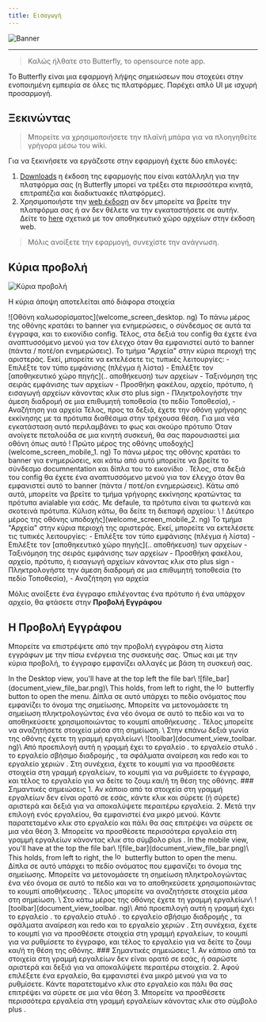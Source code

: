 ```yaml
---
title: Εισαγωγή
---
```



![Banner](/img/banner.png)

---

> Καλώς ήλθατε στο Butterfly, το opensource note app.

Το Butterfly είναι μια εφαρμογή λήψης σημειώσεων που στοχεύει στην ενοποιημένη εμπειρία σε όλες τις πλατφόρμες. Παρέχει απλό UI με ισχυρή προσαρμογή.

## Ξεκινώντας

> Μπορείτε να χρησιμοποιήσετε την πλαϊνή μπάρα για να πλοηγηθείτε γρήγορα μέσω του wiki.

Για να ξεκινήσετε να εργάζεστε στην εφαρμογή έχετε δύο επιλογές:

1. [Downloads](/downloads) η έκδοση της εφαρμογής που είναι κατάλληλη για την πλατφόρμα σας (η Butterfly μπορεί να τρέξει στα περισσότερα κινητά, επιτραπέζια και διαδικτυακές πλατφόρμες).
2. Χρησιμοποιήστε την [web έκδοση](https://web.butterfly.linwood.dev) αν δεν μπορείτε να βρείτε την πλατφόρμα σας ή αν δεν θέλετε να την εγκαταστήσετε σε αυτήν. Δείτε το [here](storage#web) σχετικά με τον αποθηκευτικό χώρο αρχείων στην έκδοση web.

> Μόλις ανοίξετε την εφαρμογή, συνεχίστε την ανάγνωση.

## Κύρια προβολή

![Κύρια προβολή](main.png)

Η κύρια άποψη αποτελείται από διάφορα στοιχεία

<Tabs syncKey="platform">
    <TabItem label="Desktop">
        ![Οθόνη καλωσορίσματος](welcome_screen_desktop. ng)
        Το πάνω μέρος της οθόνης κρατάει το banner για ενημερώσεις, ο σύνδεσμος σε αυτά τα έγγραφα, και το εικονίδιο <Gear className="inline-icon"/> config. Τέλος, στα δεξιά του <Gear className="inline-icon"/> config θα έχετε ένα αναπτυσσόμενο μενού για τον έλεγχο όταν θα εμφανιστεί αυτό το banner (πάντα / ποτέ/on ενημερώσεις).
        Το τμήμα "Αρχεία" στην κύρια περιοχή της αριστεράς. Εκεί, μπορείτε να εκτελέσετε τις τυπικές λειτουργίες:
        - Επιλέξτε τον τύπο εμφάνισης (πλέγμα ή λίστα)
        - Επιλέξτε τον [αποθηκευτικό χώρο πηγής](.. αποθήκευση) των αρχείων
        - Ταξινόμηση της σειράς εμφάνισης των αρχείων
        - Προσθήκη φακέλου, αρχείο, πρότυπο, ή εισαγωγή αρχείων κάνοντας κλικ στο <Plus className="inline-icon"/> plus sign
        - Πληκτρολογήστε την άμεση διαδρομή σε μια επιθυμητή τοποθεσία (το πεδίο Τοποθεσία),
        - Αναζήτηση για αρχεία
        Τέλος, προς τα δεξιά, έχετε την οθόνη γρήγορης εκκίνησης με τα πρότυπα διαθέσιμα στην τρέχουσα θέση. Για μια νέα εγκατάσταση αυτό περιλαμβάνει το φως και σκούρο πρότυπο
    </TabItem>
    <TabItem label="Mobile">
        Όταν ανοίγετε πεταλούδα σε μια κινητή συσκευή, θα σας παρουσιαστεί μια οθόνη όπως αυτό
        ! Πρώτο μέρος της οθόνης υποδοχής](welcome_screen_mobile_1. ng)
        Το πάνω μέρος της οθόνης κρατάει το banner για ενημερώσεις, και κάτω από αυτό μπορείτε να βρείτε το σύνδεσμο documnentation και δίπλα του το εικονίδιο <Gear className="inline-icon"/>. Τέλος, στα δεξιά του <Gear className="inline-icon"/> config θα έχετε ένα αναπτυσσόμενο μενού για τον έλεγχο όταν θα εμφανιστεί αυτό το banner (πάντα / ποτέ/on ενημερώσεις).
        Κάτω από αυτά, μπορείτε να βρείτε το τμήμα γρήγορης εκκίνησης κρατώντας τα πρότυπα avialable για εσάς. Με defaule, τα πρότυπα είναι τα φωτεινά και σκοτεινά πρότυπα.
        Κύλιση κάτω, θα δείτε τη διεπαφή αρχείου:
        \
        ! Δεύτερο μέρος της οθόνης υποδοχής](welcome_screen_mobile_2. ng)  
        Το τμήμα "Αρχεία" στην κύρια περιοχή της αριστεράς. Εκεί, μπορείτε να εκτελέσετε τις τυπικές λειτουργίες:
        - Επιλέξτε τον τύπο εμφάνισης (πλέγμα ή λίστα)
        - Επιλέξτε τον [αποθηκευτικό χώρο πηγής](.. αποθήκευση) των αρχείων
        - Ταξινόμηση της σειράς εμφάνισης των αρχείων
        - Προσθήκη φακέλου, αρχείο, πρότυπο, ή εισαγωγή αρχείων κάνοντας κλικ στο <Plus className="inline-icon"/> plus sign
        - Πληκτρολογήστε την άμεση διαδρομή σε μια επιθυμητή τοποθεσία (το πεδίο Τοποθεσία),
        - Αναζήτηση για αρχεία
 </TabItem>
</Tabs>

Μόλις ανοίξετε ένα έγγραφο επιλέγοντας ένα πρότυπο ή ένα υπάρχον αρχείο, θα φτάσετε στην **Προβολή Εγγράφου**

## Η Προβολή Εγγράφου

Μπορείτε να επιστρέψετε από την προβολή εγγράφου στη λίστα εγγράφων με την πίσω ενέργεια της συσκευής σας. Όπως και με την κύρια προβολή, το έγγραφο εμφανίζει αλλαγές με βάση τη συσκευή σας.

<Tabs syncKey="platform">
    <TabItem label="Desktop">
  In the Desktop view, you'll have at the top left the file bar\
  ![file_bar](document_view_file_bar.png)\
  This holds, from left to right, the <img alt="logo" src={logo.src} className="inline-icon" width="16"/> butterfly button to open the menu. Δίπλα σε αυτό υπάρχει το πεδίο ονόματος που εμφανίζει το όνομα της σημείωσης. Μπορείτε να μετονομάσετε τη σημείωση πληκτρολογώντας ένα νέο όνομα σε αυτό το πεδίο και να το αποθηκεύσετε χρησιμοποιώντας το κουμπί αποθήκευσης <FloppyDisk className="inline-icon"/>. Τέλος μπορείτε να αναζητήσετε <MagnifyingGlass className="inline-icon"/> στοιχεία μέσα στη σημείωση.
  \
  Στην επάνω δεξιά γωνία της οθόνης έχετε τη γραμμή εργαλείων\
  ![toolbar](document_view_toolbar. ng)\
  Από προεπιλογή αυτή η γραμμή έχει το εργαλείο <ScribbleLoop className="inline-icon"/> . το εργαλείο στυλό <Pen className="inline-icon"/> . το εργαλείο σβήσιμο διαδρομής <Path className="inline-icon"/> , τα σφάλματα <ArrowCounterClockwise className="inline-icon"/> αναίρεση και <ArrowClockwise className="inline-icon"/> redo και το εργαλείο χεριών <Hand className="inline-icon"/>. Στη συνέχεια, έχετε το κουμπί <Plus className="inline-icon"/> για να προσθέσετε στοιχεία στη γραμμή εργαλείων, το κουμπί <Wrench className="inline-icon"/> για να ρυθμίσετε το έγγραφο, και τέλος το εργαλείο <Lock className="inline-icon"/> για να δείτε το ζουμ και/ή τη θέση της οθόνης.
  ### Σημαντικές σημειώσεις
  1. Αν κάποιο από τα στοιχεία στη γραμμή εργαλείων δεν είναι ορατό σε εσάς, κάντε κλικ και σύρετε (ή σύρετε) αριστερά και δεξιά για να αποκαλύψετε περαιτέρω εργαλεία.
  2. Μετά την επιλογή ενός εργαλείου, θα εμφανιστεί ένα μικρό μενού. Κάντε παρατεταμένο κλικ στο εργαλείο και πάλι θα σας επιτρέψει να σύρετε σε μια νέα θέση
  3. Μπορείτε να προσθέσετε περισσότερα εργαλεία στη γραμμή εργαλείων κάνοντας κλικ στο σύμβολο <Plus className="inline-icon"/> plus .
 </TabItem>
 <TabItem label="Mobile">
  In the mobile view, you'll have at the top the file bar\
     ![file_bar](document_view_file_bar.png)\
  This holds, from left to right, the <img alt="logo" src={logo.src} class="inline-icon" width="16"/> butterfly button to open the menu. Δίπλα σε αυτό υπάρχει το πεδίο ονόματος που εμφανίζει το όνομα της σημείωσης. Μπορείτε να μετονομάσετε τη σημείωση πληκτρολογώντας ένα νέο όνομα σε αυτό το πεδίο και να το αποθηκεύσετε χρησιμοποιώντας το κουμπί αποθήκευσης <FloppyDisk className="inline-icon"/>. Τέλος μπορείτε να αναζητήσετε <MagnifyingGlass className="inline-icon"/> στοιχεία μέσα στη σημείωση.
  \
  Στο κάτω μέρος της οθόνης έχετε τη γραμμή εργαλείων\
  ![toolbar](document_view_toolbar. ng)\
  Από προεπιλογή αυτή η γραμμή έχει το εργαλείο <ScribbleLoop className="inline-icon"/> . το εργαλείο στυλό <Pen className="inline-icon" /> . το εργαλείο σβήσιμο διαδρομής <Path className="inline-icon"/> , τα σφάλματα <ArrowCounterClockwise className="inline-icon"/> αναίρεση και <ArrowClockwise className="inline-icon"/> redo και το εργαλείο χεριών <Hand className="inline-icon"/>. Στη συνέχεια, έχετε το κουμπί <Plus className="inline-icon"/> για να προσθέσετε στοιχεία στη γραμμή εργαλείων, το κουμπί <Wrench className="inline-icon"/> για να ρυθμίσετε το έγγραφο, και τέλος το εργαλείο <Lock className="inline-icon"/> για να δείτε το ζουμ και/ή τη θέση της οθόνης.
  ### Σημαντικές σημειώσεις
  1. Αν κάποιο από τα στοιχεία στη γραμμή εργαλείων δεν είναι ορατό σε εσάς, ή σαρώστε αριστερά και δεξιά για να αποκαλύψετε περαιτέρω στοιχεία.
  2. Αφού επιλέξετε ένα εργαλείο, θα εμφανιστεί ένα μικρό μενού για να το ρυθμίσετε. Κάντε παρατεταμένο κλικ στο εργαλείο και πάλι θα σας επιτρέψει να σύρετε σε μια νέα θέση
  3. Μπορείτε να προσθέσετε περισσότερα εργαλεία στη γραμμή εργαλείων κάνοντας κλικ στο σύμβολο <Plus className="inline-icon"/> plus .
 </TabItem>
</Tabs>

